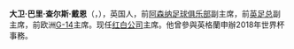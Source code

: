 {{Multiple issues|
{{Expand language|1=en|time=2022-02-18T10:07:13+00:00}}
{{BLP unsourced|time=2022-02-18T10:07:13+00:00}}
}}
'''大卫·巴里·查尔斯·戴恩'''（{{lang|en|David Barry Charles Dein}}，{{bd|1943年|9月7日|||catIdx=Dein, David Barry Charles}}），英国人，前[[阿森纳足球俱乐部|阿森纳足球俱乐部]]副主席，前[[英足总|英足总]]副主席，前欧洲[[G-14|G-14]]主席。现任[[红白公司|红白公司]]主席。他曾參與英格蘭申辦2018年世界杯事務。
{{UK-bio-stub}}
{{DEFAULTSORT:Dein, David Barry Charles}}
